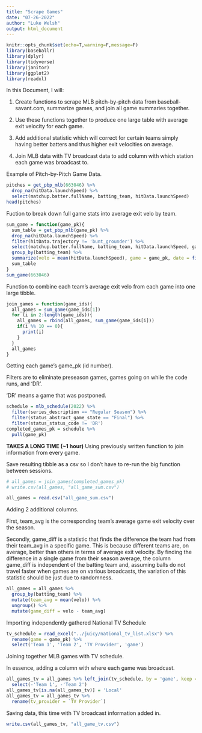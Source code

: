 ---
title: "Scrape Games"
date: "07-26-2022"
author: "Luke Welsh"
output: html_document
---

```{r setup, include=FALSE}
knitr::opts_chunk$set(echo=T,warning=F,message=F)
library(baseballr)
library(dplyr)
library(tidyverse)
library(janitor)
library(ggplot2)
library(readxl)
```

In this Document, I will:

1. Create functions to scrape MLB pitch-by-pitch data from baseball-savant.com, summarize games, and join all game summaries together.

2. Use these functions together to produce one large table with average exit velocity for each game.

3. Add additional statistic which will correct for certain teams simply having better batters and thus higher exit velocities on average. 

4. Join MLB data with TV broadcast data to add column with which station each game was broadcast to.


Example of Pitch-by-Pitch Game Data.
```{r}
pitches = get_pbp_mlb(663046) %>% 
  drop_na(hitData.launchSpeed) %>%
  select(matchup.batter.fullName, batting_team, hitData.launchSpeed)
head(pitches)
```

Fuction to break down full game stats into average exit velo by team.
```{r}
sum_game = function(game_pk){
  sum_table = get_pbp_mlb(game_pk) %>% 
  drop_na(hitData.launchSpeed) %>% 
  filter(hitData.trajectory != 'bunt_grounder') %>% 
  select(matchup.batter.fullName, batting_team, hitData.launchSpeed, game_date) %>% 
  group_by(batting_team) %>% 
  summarize(velo = mean(hitData.launchSpeed), game = game_pk, date = first(game_date))
  sum_table
}
sum_game(663046)
```

Function to combine each team's average exit velo from each game into one large tibble.
```{r}
join_games = function(game_ids){
  all_games = sum_game(game_ids[1])
  for (i in 2:length(game_ids)){
    all_games = rbind(all_games, sum_game(game_ids[i]))
    if(i %% 10 == 0){
      print(i)
    }
  }
  all_games
}
```

Getting each game's game_pk (id number).

Filters are to eliminate preseason games, games going on while the code runs, and 'DR'.

'DR' means a game that was postponed.
```{r}
schedule = mlb_schedule(2022) %>% 
  filter(series_description == "Regular Season") %>% 
  filter(status_abstract_game_state == "Final") %>% 
  filter(status_status_code != 'DR')
completed_games_pk = schedule %>% 
  pull(game_pk)
```

**TAKES A LONG TIME (~1 hour)**
Using previously written function to join information from every game.

Save resulting tibble as a csv so I don't have to re-run the big function between sessions.
```{r}
# all_games = join_games(completed_games_pk)
# write.csv(all_games, "all_game_sum.csv")

all_games = read.csv("all_game_sum.csv")
```

Adding 2 additional columns.

  First, team_avg is the corresponding team's average game exit velocity over the season.

  Secondly, game_diff is a statistic that finds the difference the team had from their team_avg in a specific game. This is because different teams are, on average, better than others in terms of average exit velocity. By finding the difference in a single game from their season average, the column game_diff is independent of the batting team and, assuming balls do not travel faster when games are on various broadcasts, the variation of this statistic should be just due to randomness.
```{r}
all_games = all_games %>% 
  group_by(batting_team) %>% 
  mutate(team_avg = mean(velo)) %>% 
  ungroup() %>% 
  mutate(game_diff = velo - team_avg)
```

Importing independently gathered National TV Schedule
```{r}
tv_schedule = read_excel("../juicy/national_tv_list.xlsx") %>% 
  rename(game = game_pk) %>% 
  select('Team 1', 'Team 2', 'TV Provider', 'game')
```

Joining together MLB games with TV schedule. 

In essence, adding a column with where each game was broadcast.
```{r}
all_games_tv = all_games %>% left_join(tv_schedule, by = 'game', keep = FALSE) %>% 
  select(-'Team 1', -'Team 2')
all_games_tv[is.na(all_games_tv)] = 'Local'
all_games_tv = all_games_tv %>%
  rename(tv_provider = `TV Provider`)
```

Saving data, this time with TV broadcast information added in.
```{r}
write.csv(all_games_tv, "all_game_tv.csv")
```















